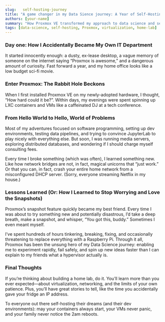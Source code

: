 ```yaml
---
slug:   self-hosting-journey
title: "A game changer in my Data Sience journey: A Year of Self-Hosting with Proxmox VE"
authors: [your-name]
summary: "How Proxmox VE transformed my approach to data science and self-hosting."
tags: [data-science, self-hosting, Proxmox, virtualization, home-lab]
---
```


### Day one: How I Accidentally Became My Own IT Department
It started innocently enough: a dusty, ex-lease desktop, a vague memory of someone on the internet
saying “Proxmox is awesome,” and a dangerous amount of curiosity.
Fast forward a year, and my home office looks like a low budget sci-fi movie.

### Enter Proxmox: The Rabbit Hole Beckons

When I first installed Proxmox VE on my newly-adopted hardware, I thought, “How hard could it be?”.
Within days, my evenings were spent spinning up LXC containers and 
VMs like a caffeinated DJ at a tech conference.

### From Hello World to Hello, World of Problems

Most of my adventures focused on software programming, setting up dev environments,
testing data pipelines, and trying to convince JupyterLab to play nicely with everything else. 
But soon, I was running media servers, exploring distributed databases, and wondering if I should
charge myself consulting fees.

Every time I broke something (which was often), I learned something new. 
Like how network bridges are not, in fact, magical unicorns that “just work.” 
Or that you can, in fact, crash your entire home network from a misconfigured DHCP server. 
(Sorry, everyone streaming Netflix in my house.)

### Lessons Learned (Or: How I Learned to Stop Worrying and Love the Snapshots)

Proxmox’s snapshot feature quickly became my best friend. 
Every time I was about to try something new and potentially disastrous,
I’d take a deep breath, make a snapshot, and whisper, “You got this, buddy.” 
Sometimes I even meant myself.

I’ve spent hundreds of hours tinkering, breaking, fixing, and occasionally threatening
to replace everything with a Raspberry Pi. Through it all, Proxmox has been the unsung 
hero of my Data Science journey: enabling me to experiment rapidly, fail safely, 
and spin up new ideas faster than I can explain to my friends what a hypervisor actually is.

### Final Thoughts

If you’re thinking about building a home lab, do it.
You’ll learn more than you ever expected—about virtualization, 
networking, and the limits of your own patience. 
Plus, you’ll have great stories to tell, like the time you accidentally gave your fridge an IP address.

To everyone out there self-hosting their dreams (and their dev environments):
may your containers always start, your VMs never panic, and your family never notice the 2am reboots.
